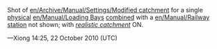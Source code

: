 Shot of [[en/Archive/Manual/Settings/Modified catchment]] for a single [[en/Physical station|physical]] [[en/Manual/Loading Bays]] [[en/Combined station|combined]] with a [[en/Manual/Railway station]] not shown; with ''[[en/Archive/Manual/Settings/Advanced Settings/Stations#allow-more-realistically-sized-catchment-areas|realistic catchment]]'' ON. 

{{Page:en/Archive/Community/Users/Xiong/license}}

&mdash;Xiong 14:25, 22 October 2010 (UTC)